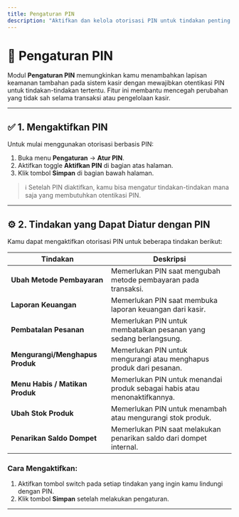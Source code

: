 ```yaml
---
title: Pengaturan PIN
description: "Aktifkan dan kelola otorisasi PIN untuk tindakan penting di Tantri Cashier"
---
```


# 🔐 Pengaturan PIN

Modul **Pengaturan PIN** memungkinkan kamu menambahkan lapisan keamanan tambahan pada sistem kasir dengan mewajibkan otentikasi PIN untuk tindakan-tindakan tertentu. Fitur ini membantu mencegah perubahan yang tidak sah selama transaksi atau pengelolaan kasir.

---

## ✅ 1. Mengaktifkan PIN

Untuk mulai menggunakan otorisasi berbasis PIN:

1. Buka menu **Pengaturan** → **Atur PIN**.
2. Aktifkan toggle **Aktifkan PIN** di bagian atas halaman.
3. Klik tombol **Simpan** di bagian bawah halaman.

> ℹ️ Setelah PIN diaktifkan, kamu bisa mengatur tindakan-tindakan mana saja yang membutuhkan otentikasi PIN.

---

## ⚙️ 2. Tindakan yang Dapat Diatur dengan PIN

Kamu dapat mengaktifkan otorisasi PIN untuk beberapa tindakan berikut:

| Tindakan                        | Deskripsi                                                                 |
| ------------------------------- | ------------------------------------------------------------------------- |
| **Ubah Metode Pembayaran**      | Memerlukan PIN saat mengubah metode pembayaran pada transaksi.            |
| **Laporan Keuangan**            | Memerlukan PIN saat membuka laporan keuangan dari kasir.                  |
| **Pembatalan Pesanan**          | Memerlukan PIN untuk membatalkan pesanan yang sedang berlangsung.         |
| **Mengurangi/Menghapus Produk** | Memerlukan PIN untuk mengurangi atau menghapus produk dari pesanan.       |
| **Menu Habis / Matikan Produk** | Memerlukan PIN untuk menandai produk sebagai habis atau menonaktifkannya. |
| **Ubah Stok Produk**            | Memerlukan PIN untuk menambah atau mengurangi stok produk.                |
| **Penarikan Saldo Dompet**      | Memerlukan PIN saat melakukan penarikan saldo dari dompet internal.       |

### Cara Mengaktifkan:

1. Aktifkan tombol switch pada setiap tindakan yang ingin kamu lindungi dengan PIN.
2. Klik tombol **Simpan** setelah melakukan pengaturan.

---
